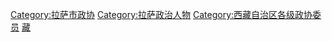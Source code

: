 [[Category:拉萨市政协|Category:拉萨市政协]]
[[Category:拉萨政治人物|Category:拉萨政治人物]]
[[Category:西藏自治区各级政协委员|Category:西藏自治区各级政协委员]]
[[Category:设区的市政协委员|藏]]